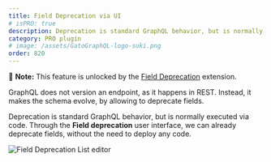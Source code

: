 ```yaml
---
title: Field Deprecation via UI
# isPRO: true
description: Deprecation is standard GraphQL behavior, but is normally executed via code. Through Gato GraphQL's Field deprecation user interface, we can already deprecate fields, without the need to deploy any code.
category: PRO plugin
# image: /assets/GatoGraphQL-logo-suki.png
order: 820
---
```


📣 **Note:** This feature is unlocked by the [Field Deprecation](/extensions/field-deprecation/) extension.

GraphQL does not version an endpoint, as it happens in REST. Instead, it makes the schema evolve, by allowing to deprecate fields.

Deprecation is standard GraphQL behavior, but is normally executed via code. Through the **Field deprecation** user interface, we can already deprecate fields, without the need to deploy any code.

![Field Deprecation List editor](/assets/extensions/upstream-pro/field-deprecation-list.png "Field Deprecation List editor")
